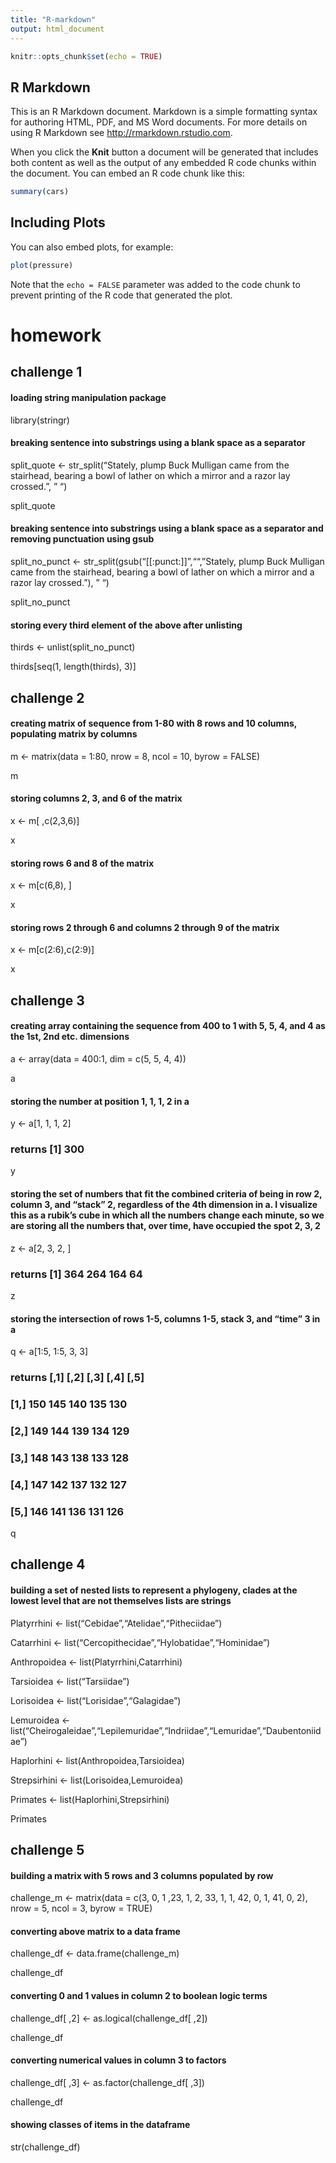 ```yaml
---
title: "R-markdown"
output: html_document
---
```


```r
knitr::opts_chunk$set(echo = TRUE)
```

## R Markdown

This is an R Markdown document. Markdown is a simple formatting syntax for authoring HTML, PDF, and MS Word documents. For more details on using R Markdown see <http://rmarkdown.rstudio.com>.

When you click the **Knit** button a document will be generated that includes both content as well as the output of any embedded R code chunks within the document. You can embed an R code chunk like this:

```r
summary(cars)
```

## Including Plots

You can also embed plots, for example:

```r
plot(pressure)
```

Note that the `echo = FALSE` parameter was added to the code chunk to prevent printing of the R code that generated the plot.

# homework

## challenge 1

#### loading string manipulation package
library(stringr)

#### breaking sentence into substrings using a blank space as a separator
split_quote <- str_split("Stately, plump Buck Mulligan came from the stairhead, bearing a bowl of lather on which a mirror and a razor lay crossed.", " ")

split_quote

#### breaking sentence into substrings using a blank space as a separator and removing punctuation using gsub
split_no_punct <- str_split(gsub("[[:punct:]]","","Stately, plump Buck Mulligan came from the stairhead, bearing a bowl of lather on which a mirror and a razor lay crossed."), " ")

split_no_punct

#### storing every third element of the above after unlisting

thirds <- unlist(split_no_punct)

thirds[seq(1, length(thirds), 3)]

## challenge 2

#### creating matrix of sequence from 1-80 with 8 rows and 10 columns, populating matrix by columns
m <- matrix(data = 1:80, nrow = 8, ncol = 10, byrow = FALSE)

m

#### storing columns 2, 3, and 6 of the matrix
x <- m[ ,c(2,3,6)]

x

#### storing rows 6 and 8 of the matrix
x <- m[c(6,8), ]

x

#### storing rows 2 through 6 and columns 2 through 9 of the matrix
x <- m[c(2:6),c(2:9)]

x

## challenge 3

#### creating array containing the sequence from 400 to 1 with 5, 5, 4, and 4 as the 1st, 2nd etc. dimensions
a <- array(data = 400:1, dim = c(5, 5, 4, 4))

a

#### storing the number at position 1, 1, 1, 2 in a
y <- a[1, 1, 1, 2]

### returns [1] 300

y

#### storing the set of numbers that fit the combined criteria of being in row 2, column 3, and "stack" 2, regardless of the 4th dimension in a. I visualize this as a rubik's cube in which all the numbers change each minute, so we are storing all the numbers that, over time, have occupied the spot 2, 3, 2
z <- a[2, 3, 2, ]

### returns [1] 364 264 164  64

z

#### storing the intersection of rows 1-5, columns 1-5, stack 3, and "time" 3 in a
q <- a[1:5, 1:5, 3, 3]

### returns           [,1] [,2] [,3] [,4] [,5]
### [1,]  150  145  140  135  130
### [2,]  149  144  139  134  129
### [3,]  148  143  138  133  128
### [4,]  147  142  137  132  127
### [5,]  146  141  136  131  126

q

## challenge 4

#### building a set of nested lists to represent a phylogeny, clades at the lowest level that are not themselves lists are strings
Platyrrhini <- list("Cebidae","Atelidae","Pitheciidae")

Catarrhini <- list("Cercopithecidae","Hylobatidae","Hominidae")

Anthropoidea <- list(Platyrrhini,Catarrhini)

Tarsioidea <- list("Tarsiidae")

Lorisoidea <- list("Lorisidae","Galagidae")

Lemuroidea <- list("Cheirogaleidae","Lepilemuridae","Indriidae","Lemuridae","Daubentoniidae")

Haplorhini <- list(Anthropoidea,Tarsioidea)

Strepsirhini <- list(Lorisoidea,Lemuroidea)

Primates <- list(Haplorhini,Strepsirhini)

Primates

## challenge 5

#### building a matrix with 5 rows and 3 columns populated by row
challenge_m <- matrix(data = c(3, 0, 1 ,23, 1, 2, 33, 1, 1, 42, 0, 1, 41, 0, 2), nrow = 5, ncol = 3, byrow = TRUE)

#### converting above matrix to a data frame
challenge_df <- data.frame(challenge_m)

challenge_df

#### converting 0 and 1 values in column 2 to boolean logic terms
challenge_df[ ,2] <- as.logical(challenge_df[ ,2])

challenge_df

#### converting numerical values in column 3 to factors
challenge_df[ ,3] <- as.factor(challenge_df[ ,3])

challenge_df

#### showing classes of items in the dataframe
str(challenge_df)
